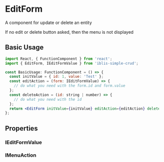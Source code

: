 
<Meta title="Components|Edit Form/Props" />

# EditForm

A component for update or delete an entity

If no edit or delete button asked, then the menu is not displayed

## Basic Usage

```jsx
import React, { FunctionComponent } from 'react';
import { EditForm, IEditFormValue } from 'iblis-simple-crud';

const BasicUsage: FunctionComponent = () => {
  const initValue = { id: 1, value: 'Test' };
  const editAction = (form: IEditFormValue) => {
    // do what you need with the form.id and form.value
  };
  const deleteAction = (id: string | number) => {
    // do what you need with the id
  };
  return <EditForm initValue={initValue} editAction={editAction} deleteAction={deleteAction} />;
};
```

## Properties

<Props of={EditForm} />

### IEditFormValue

<Props of={EditFormValueProps} />

### IMenuAction

<Props of={MenuActionProps} />
